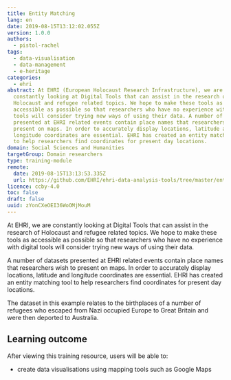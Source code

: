 ```yaml
---
title: Entity Matching
lang: en
date: 2019-08-15T13:12:02.055Z
version: 1.0.0
authors:
  - pistol-rachel
tags:
  - data-visualisation
  - data-management
  - e-heritage
categories:
  - ehri
abstract: At EHRI (European Holocaust Research Infrastructure), we are
  constantly looking at Digital Tools that can assist in the research of
  Holocaust and refugee related topics. We hope to make these tools as
  accessible as possible so that researchers who have no experience with digital
  tools will consider trying new ways of using their data. A number of datasets
  presented at EHRI related events contain place names that researchers wish to
  present on maps. In order to accurately display locations, latitude and
  longitude coordinates are essential. EHRI has created an entity matching tool
  to help researchers find coordinates for present day locations.
domain: Social Sciences and Humanities
targetGroup: Domain researchers
type: training-module
remote:
  date: 2019-08-15T13:13:53.335Z
  url: https://github.com/EHRI/ehri-data-analysis-tools/tree/master/entity-matching
licence: ccby-4.0
toc: false
draft: false
uuid: zYonCXeOEI36WoOMjMouM
---
```

At EHRI, we are constantly looking at Digital Tools that can assist in the research of Holocaust and refugee related topics. We hope to make these tools as accessible as possible so that researchers who have no experience with digital tools will consider trying new ways of using their data.

A number of datasets presented at EHRI related events contain place names that researchers wish to present on maps. In order to accurately display locations, latitude and longitude coordinates are essential. EHRI has created an entity matching tool to help researchers find coordinates for present day locations.

The dataset in this example relates to the birthplaces of a number of refugees who escaped from Nazi occupied Europe to Great Britain and were then deported to Australia. 

## L﻿earning outcome

A﻿fter viewing this training resource, users will be able to:

-  create data visualisations using mapping tools such as Google Maps

<ExternalResource title="Interested in learning more?" subtitle="Check out Entity Matching" url="https://github.com/EHRI/ehri-data-analysis-tools/tree/master/entity-matching" />